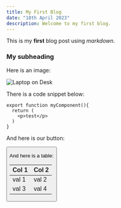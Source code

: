 ```yaml
---
title: My First Blog
date: "18th April 2023"
description: Welcome to my first blog.
---
```


This is my **first** blog post using _markdown_.

### My subheading

Here is an image:

![Laptop on Desk](/images/linked_list.jpg)

There is a code snippet below:

```
export function myComponent(){
  return (
    <p>test</p>
  )
}
```

And here is our button:

<Button text="my button"/>



And here is a table:

| Col 1 | Col 2 |
| ----- | ----- |
| val 1 | val 2 |
| val 3 | val 4 |

